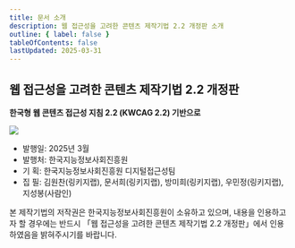 ```yaml
---
title: 문서 소개
description: 웹 접근성을 고려한 콘텐츠 제작기법 2.2 개정판 소개
outline: { label: false }
tableOfContents: false
lastUpdated: 2025-03-31
---
```


## 웹 접근성을 고려한 콘텐츠 제작기법 2.2 개정판
**한국형 웹 콘텐츠 접근성 지침 2.2 (KWCAG 2.2) 기반으로**

![](/images/kwcag22tech/image001.png)

- 발행일: 2025년 3월
- 발행처: 한국지능정보사회진흥원
- 기  획: 한국지능정보사회진흥원 디지털접근성팀
- 집  필: 김원찬(링키지랩), 문서희(링키지랩), 방미희(링키지랩), 우민정(링키지랩), 지성봉(사람인)

본 제작기법의 저작권은 한국지능정보사회진흥원이 소유하고 있으며, 내용을 인용하고자 할 경우에는 반드시 「웹 접근성을 고려한 콘텐츠 제작기법 2.2 개정판」에서 인용하였음을 밝혀주시기를 바랍니다.